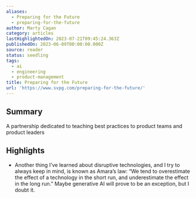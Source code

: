 ```yaml
---
aliases:
  - Preparing for the Future
  - preparing-for-the-future
author: Marty Cagan
category: articles
lastHighlightedOn: 2023-07-21T09:45:24.363Z
publishedOn: 2023-06-09T00:00:00.000Z
source: reader
status: seedling
tags:
  - ai
  - engineering
  - product-management
title: Preparing for the Future
url: 'https://www.svpg.com/preparing-for-the-future/'
---
```

## Summary

A partnership dedicated to teaching best practices to product teams and product leaders

## Highlights

- Another thing I’ve learned about disruptive technologies, and I try to always keep in mind, is known as Amara’s law: “We tend to overestimate the effect of a technology in the short run, and underestimate the effect in the long run.” Maybe generative AI will prove to be an exception, but I doubt it.
